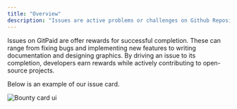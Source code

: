 ```yaml
---
title: "Overview"
description: "Issues are active problems or challenges on Github Repositories that have been imported into the Gitpaid platform."
---
```


Issues on GitPaid are offer rewards for successful completion. These can range from fixing bugs and implementing new features to writing documentation and designing graphics. By driving an issue to its completion, developers earn rewards while actively contributing to open-source projects.

Below is an example of our issue card.

<img src="/images/bounty_card.jpg" alt="Bounty card ui" />
